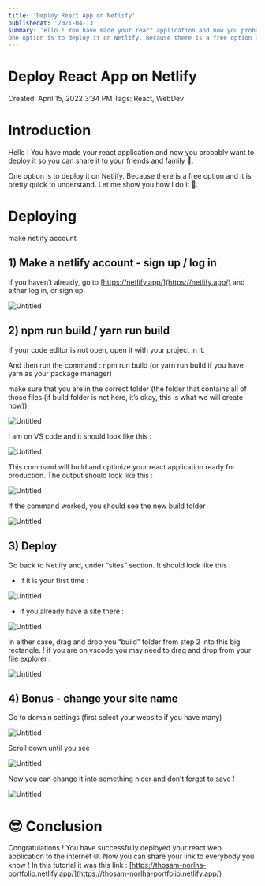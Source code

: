 ```yaml
---
title: 'Deploy React App on Netlify'
publishedAt: '2021-04-13'
summary: 'ello ! You have made your react application and now you probably want to deploy it so you can share it to your friends and family 🙂.
One option is to deploy it on Netlify. Because there is a free option and it is pretty quick to understand. Let me show you how I do it 🚀.'
---
```


# Deploy React App on Netlify

Created: April 15, 2022 3:34 PM
Tags: React, WebDev

# Introduction

Hello ! You have made your react application and now you probably want to deploy it so you can share it to your friends and family 🙂.

One option is to deploy it on Netlify. Because there is a free option and it is pretty quick to understand. Let me show you how I do it 🚀.

# Deploying

make netlify account

## 1) Make a netlify account - sign up / log in

If you haven’t already, go to [https://netlify.app/](https://netlify.app/) and either log in, or sign up.

![Untitled](../../static/images/deploy-react-app-on-netlify/Untitled0.png)

## 2) npm run build / yarn run build

If your code editor is not open, open it with your project in it.

And then run the command : npm run build (or yarn run build if you have yarn as your package manager)

make sure that you are in the correct folder (the folder that contains all of those files (if build folder is not here, it’s okay, this is what we will create now)): 

![Untitled](../../static/images/deploy-react-app-on-netlify/Untitled1.png)

I am on VS code and it should look like this : 

![Untitled](../../static/images/deploy-react-app-on-netlify/Untitled2.png)

This command will build and optimize your react application ready for production. The output should look like this :

![Untitled](../../static/images/deploy-react-app-on-netlify/Untitled3.png)

If the command worked, you should see the new build folder

![Untitled](../../static/images/deploy-react-app-on-netlify/Untitled4.png)

## 3) Deploy

Go back to Netlify and, under “sites” section. It should look like this : 

- If it is your first time :

![Untitled](../../static/images/deploy-react-app-on-netlify/Untitled5.png)

- if you already have a site there :

![Untitled](../../static/images/deploy-react-app-on-netlify/Untitled6.png)

In either case, drag and drop you “build” folder from step 2 into this big rectangle. ! if you are on vscode you may need to drag and drop from your file explorer :

![Untitled](../../static/images/deploy-react-app-on-netlify/Untitled7.png)

## 4) Bonus - change your site name

Go to domain settings (first select your website if you have many)

![Untitled](../../static/images/deploy-react-app-on-netlify/Untitled8.png)

Scroll down until you see

![Untitled](../../static/images/deploy-react-app-on-netlify/Untitled9.png)

Now you can change it into something nicer and don’t forget to save !

![Untitled](../../static/images/deploy-react-app-on-netlify/Untitled10.png)

# 😎 Conclusion

Congratulations ! You have successfully deployed your react web application to the internet 🌐. Now you can share your link to everybody you know ! In this tutorial it was this link : [https://thosam-norlha-portfolio.netlify.app/](https://thosam-norlha-portfolio.netlify.app/)